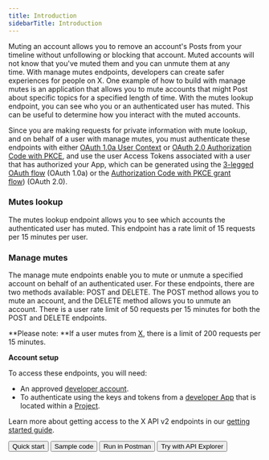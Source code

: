 ---
title: Introduction
sidebarTitle: Introduction
---


Muting an account allows you to remove an account's Posts from your timeline without unfollowing or blocking that account. Muted accounts will not know that you've muted them and you can unmute them at any time. With manage mutes endpoints, developers can create safer experiences for people on X. One example of how to build with manage mutes is an application that allows you to mute accounts that might Post about specific topics for a specified length of time. With the mutes lookup endpoint, you can see who you or an authenticated user has muted. This can be useful to determine how you interact with the muted accounts. 

Since you are making requests for private information with mute lookup, and on behalf of a user with manage mutes, you must authenticate these endpoints with either [OAuth 1.0a User Context](/resources/fundamentals/authentication) or [OAuth 2.0 Authorization Code with PKCE](resources/fundamentals/authentication#oauth-2-0-authorization-code-flow-with-pkce-2), and use the user Access Tokens associated with a user that has authorized your App, which can be generated using the [3-legged OAuth flow](/resources/fundamentals/authentication#obtaining-access-tokens-using-3-legged-oauth-flow) (OAuth 1.0a) or the [Authorization Code with PKCE grant flow](/resources/fundamentals/authentication#how-to-connect-to-endpoints-using-oauth-2-0-authorization-code-flow-with-pkce)) (OAuth 2.0).

### Mutes lookup

The mutes lookup endpoint allows you to see which accounts the authenticated user has muted. This endpoint has a rate limit of 15 requests per 15 minutes per user.

### Manage mutes

The manage mute endpoints enable you to mute or unmute a specified account on behalf of an authenticated user. For these endpoints, there are two methods available: POST and DELETE. The POST method allows you to mute an account, and the DELETE method allows you to unmute an account. There is a user rate limit of 50 requests per 15 minutes for both the POST and DELETE endpoints.

**Please note: **If a user mutes from [X](https://x.com/), there is a limit of 200 requests per 15 minutes.

**Account setup**

To access these endpoints, you will need:

* An approved [developer account](https://developer.x.com/en/portal/petition/essential/basic-info).
* To authenticate using the keys and tokens from a [developer App](/resources/fundamentals/developer-apps) that is located within a [Project](/resources/fundamentals/projects). 

Learn more about getting access to the X API v2 endpoints in our [getting started guide](/x-api/getting-started/getting-access).
<div className="flex space-x-2">
<Button href="/x-api/users/mutes/quickstart/manage-mutes-quickstart">
  Quick start
</Button>
<Button href="https://github.com/xdevplatform/Twitter-API-v2-sample-code">
  Sample code
</Button>
<Button href="https://www.postman.com/xapidevelopers/twitter-s-public-workspace/collection/r90eid4/twitter-api-v2?ctx=documentation">
  Run in Postman
</Button>
<Button href="https://developer.x.com/apitools/api?endpoint=/2/users/%7Bid%7D/muting&method=get">
  Try with API Explorer
</Button>
</div>